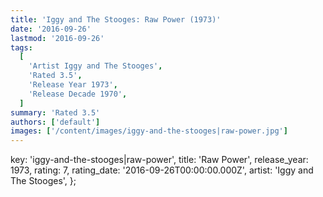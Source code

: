 ```yaml
---
title: 'Iggy and The Stooges: Raw Power (1973)'
date: '2016-09-26'
lastmod: '2016-09-26'
tags:
  [
    'Artist Iggy and The Stooges',
    'Rated 3.5',
    'Release Year 1973',
    'Release Decade 1970',
  ]
summary: 'Rated 3.5'
authors: ['default']
images: ['/content/images/iggy-and-the-stooges|raw-power.jpg']
---
```


  key: 'iggy-and-the-stooges|raw-power',
  title: 'Raw Power',
  release_year: 1973,
  rating: 7,
  rating_date: '2016-09-26T00:00:00.000Z',
  artist: 'Iggy and The Stooges',
};

<MusicRating data={data} />

